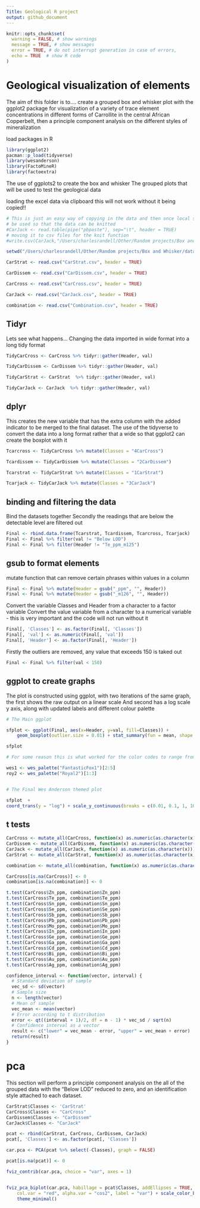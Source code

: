 ```yaml
---
Title: Geological R project
output: github_document
---
```


```r
knitr::opts_chunk$set(
  warning = FALSE, # show warnings
  message = TRUE, # show messages
  error = TRUE, # do not interrupt generation in case of errors,
  echo = TRUE  # show R code
)
```

# Geological visualization of elements

The aim of this folder is to.... create a grouped box and whisker plot with the ggplot2 package for visualization of a variety of trace element concentrations in different forms of Carrollite in the central African Copperbelt, then a principle component analysis on the different styles of mineralization

load packages in R 

```r
library(ggplot2) 
pacman::p_load(tidyverse)
library(wesanderson)
library(FactoMineR)
library(factoextra)

```

The use of ggplots2 to create the box and whisker
The grouped plots that will be used to test the geological data

loading the excel data via clipboard
this will not work without it being copied!!

```r
# This is just an easy way of copying in the data and then once local storage is required the write.csv can 
# be used so that the data can be knitted
#CarJack <- read.table(pipe("pbpaste"), sep="\t", header = TRUE)
# moving it to csv files for the knit function
#write.csv(CarJack,"/Users/charlesrandell/Other/Random projects/Box and Whisker/data/CarJack.csv", row.names = FALSE)

setwd("/Users/charlesrandell/Other/Random projects/Box and Whisker/data")

CarStrat <- read.csv("CarStrat.csv", header = TRUE)

CarDissem <- read.csv("CarDissem.csv", header = TRUE)

CarCross <- read.csv("CarCross.csv", header = TRUE)

CarJack <- read.csv("CarJack.csv", header = TRUE)

combination <- read.csv("Combination.csv", header = TRUE)


```

## Tidyr
Lets see what happens...
Changing the data imported in wide format into a long tidy format
```r

TidyCarCross <- CarCross %>% tidyr::gather(Header, val)

TidyCarDissem <- CarDissem %>% tidyr::gather(Header, val)

TidyCarStrat <- CarStrat  %>% tidyr::gather(Header, val)

TidyCarJack <- CarJack  %>% tidyr::gather(Header, val)

```

## dplyr
This creates the new variable that has the extra column with the added indicator to be merged to the final dataset.
The use of the tidyverse to convert the data into a long format rather that a wide so that ggplot2 can create the boxplot with it

```r
Tcarcross <- TidyCarCross %>% mutate(Classes = "4CarCross")

Tcardissem <- TidyCarDissem %>% mutate(Classes = "2CarDissem")

Tcarstrat <- TidyCarStrat %>% mutate(Classes = "1CarStrat")

Tcarjack <- TidyCarJack %>% mutate(Classes = "3CarJack")


```

## binding and filtering the data
Bind the datasets together
Secondly the readings that are below the detectable level are filtered out 
```r
Final <- rbind.data.frame(Tcarstrat, Tcardissem, Tcarcross, Tcarjack)
Final <- Final %>% filter(val != "Below LOD")
Final <- Final %>% filter(Header != "Te_ppm_m125")
```

## gsub to format elements
mutate function that can remove certain phrases within values in a column 

```r
Final <- Final %>% mutate(Header = gsub("_ppm", "", Header))
Final <- Final %>% mutate(Header = gsub("_m126", "", Header))
```

Convert the variable Classes and Header from a character to a factor variable
Convert the value variable from a character to a numerical variable - this is very important and the code will not run without it
```r
Final[, 'Classes'] <- as.factor(Final[, 'Classes'])
Final[, 'val'] <- as.numeric(Final[, 'val'])
Final[, 'Header'] <- as.factor(Final[, 'Header'])
```


Firstly the outliers are removed, any value that exceeds 150 is taked out
```r
Final <- Final %>% filter(val < 150)
```

## ggplot to create graphs 
The plot is constructed using ggplot, with two iterations of the same graph, the first shows the raw output on a linear scale
And second has a log scale y axis, along with updated labels and different colour palette
```r
# The Main ggplot

sfplot <- ggplot(Final, aes(x=Header, y=val, fill=Classes)) + 
    geom_boxplot(outlier.size = 0.01) + stat_summary(fun = mean, shape = 4, aes(group=Classes), position=position_dodge(0.75), show.legend = FALSE, color="black", size=0.25)

sfplot

# For some reason this is what worked for the color codes to range from 2-5

wes1 <- wes_palette("FantasticFox1")[2:5]
roy2 <- wes_palette("Royal2")[1:3]


# The Final Wes Anderson themed plot

sfplot  +
coord_trans(y = "log") + scale_y_continuous(breaks = c(0.01, 0.1, 1, 10, 100), labels = c(0.01, 0.1, 1, 10, 100)) + labs(x="Elements", y = "Log (Concentrations) / ppm") + theme(legend.position="bottom") + scale_fill_manual(guide = guide_legend(title = ""), breaks=c("1CarStrat", "2CarDissem", "3CarJack", "4CarCross"), values=c(wes1), labels=c("Stratiform Carrollite", "Disseminated Carrollite", "Jack Vein Carrollite", "Cross-Cutting Vein Carrollite")) + theme(axis.text.x = element_text(size=12, face = "bold"), axis.text.y = element_text(size=12, face = "bold"), legend.text=element_text(size=14), axis.title=element_text(size=15,face="bold"))

```


## t tests

```r
CarCross <- mutate_all(CarCross, function(x) as.numeric(as.character(x)))
CarDissem <- mutate_all(CarDissem, function(x) as.numeric(as.character(x)))
CarJack <- mutate_all(CarJack, function(x) as.numeric(as.character(x)))
CarStrat <- mutate_all(CarStrat, function(x) as.numeric(as.character(x)))

combination <- mutate_all(combination, function(x) as.numeric(as.character(x)))

CarCross[is.na(CarCross)] <- 0
combination[is.na(combination)] <- 0

t.test(CarCross$Zn_ppm, combination$Zn_ppm)
t.test(CarCross$Te_ppm, combination$Te_ppm)
t.test(CarCross$Sn_ppm, combination$Sn_ppm)
t.test(CarCross$Se_ppm, combination$Se_ppm)
t.test(CarCross$Sb_ppm, combination$Sb_ppm)
t.test(CarCross$Pb_ppm, combination$Pb_ppm)
t.test(CarCross$Mo_ppm, combination$Mo_ppm)
t.test(CarCross$In_ppm, combination$In_ppm)
t.test(CarCross$Ge_ppm, combination$Ge_ppm)
t.test(CarCross$Ga_ppm, combination$Ga_ppm)
t.test(CarCross$Cd_ppm, combination$Cd_ppm)
t.test(CarCross$Bi_ppm, combination$Bi_ppm)
t.test(CarCross$Au_ppm, combination$Au_ppm)
t.test(CarCross$Ag_ppm, combination$Ag_ppm)

confidence_interval <- function(vector, interval) {
  # Standard deviation of sample
  vec_sd <- sd(vector)
  # Sample size
  n <- length(vector)
  # Mean of sample
  vec_mean <- mean(vector)
  # Error according to t distribution
  error <- qt((interval + 1)/2, df = n - 1) * vec_sd / sqrt(n)
  # Confidence interval as a vector
  result <- c("lower" = vec_mean - error, "upper" = vec_mean + error)
  return(result)
}

```

# pca

This section will perform a principle component analysis on the all of the grouped data with the "Below LOD" 
reduced to zero, and an identification style attached to each dataset. 

```r
CarStrat$Classes <- 'CarStrat'
CarCross$Classes <- "CarCross"
CarDissem$Classes <- "CarDissem"
CarJack$Classes <- "CarJack"

pcat <- rbind(CarStrat, CarCross, CarDissem, CarJack)
pcat[, 'Classes'] <- as.factor(pcat[, 'Classes'])

car.pca <- PCA(pcat %>% select(-Classes), graph = FALSE)

pcat[is.na(pcat)] <- 0

fviz_contrib(car.pca, choice = "var", axes = 1)


fviz_pca_biplot(car.pca, habillage = pcat$Classes, addEllipses = TRUE, 
    col.var = "red", alpha.var = "cos2", label = "var") + scale_color_brewer(palette = "Dark2") + 
    theme_minimal()

```


